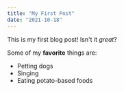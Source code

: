 ```yaml
---
title: "My First Post"
date: "2021-10-18"
---
```


This is my first blog post! Isn't it *great*?

Some of my **favorite** things are:

* Petting dogs
* Singing
* Eating potato-based foods